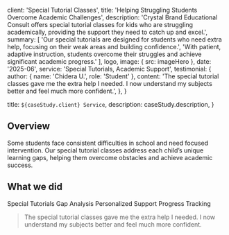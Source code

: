 
  client: 'Special Tutorial Classes',
  title: 'Helping Struggling Students Overcome Academic Challenges',
  description:
    'Crystal Brand Educational Consult offers special tutorial classes for kids who are struggling academically, providing the support they need to catch up and excel.',
  summary: [
    'Our special tutorials are designed for students who need extra help, focusing on their weak areas and building confidence.',
    'With patient, adaptive instruction, students overcome their struggles and achieve significant academic progress.'
  ],
  logo,
  image: { src: imageHero },
  date: '2025-06',
  service: 'Special Tutorials, Academic Support',
  testimonial: {
    author: { name: 'Chidera U.', role: 'Student' },
    content:
      'The special tutorial classes gave me the extra help I needed. I now understand my subjects better and feel much more confident.',
  },
}

  title: `${caseStudy.client} Service`,
  description: caseStudy.description,
}

## Overview

Some students face consistent difficulties in school and need focused intervention. Our special tutorial classes address each child’s unique learning gaps, helping them overcome obstacles and achieve academic success.

## What we did

<TagList>
  <TagListItem>Special Tutorials</TagListItem>
  <TagListItem>Gap Analysis</TagListItem>
  <TagListItem>Personalized Support</TagListItem>
  <TagListItem>Progress Tracking</TagListItem>
</TagList>

<Blockquote
  author={{ name: 'Chidera U.', role: 'Student' }}
>
  The special tutorial classes gave me the extra help I needed. I now understand my subjects better and feel much more confident.
</Blockquote>

<StatList>
  <StatListItem value="80%" label="Improvement in grades" />
  <StatListItem value="5x" label="Study engagement" />
  <StatListItem value="100%" label="Parental satisfaction" />
  <StatListItem value="Top 20%" label="Academic progress" />
</StatList>